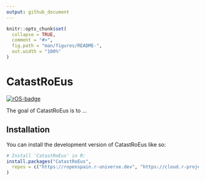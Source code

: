 ```yaml
---
output: github_document
---
```


<!-- README.md is generated from README.Rmd. Please edit that file -->

```r
knitr::opts_chunk$set(
  collapse = TRUE,
  comment = "#>",
  fig.path = "man/figures/README-",
  out.width = "100%"
)
```

# CatastRoEus

<!-- badges: start -->

[![rOS-badge](https://ropenspain.github.io/rostemplate/reference/figures/ropenspain-badge.svg)](https://ropenspain.es/)

<!-- badges: end -->

The goal of CatastRoEus is to ...

## Installation

You can install the development version of CatastRoEus like so:

```r
# Install 'CatastRoEus' in R:
install.packages("CatastRoEus",
  repos = c("https://ropenspain.r-universe.dev", "https://cloud.r-project.org")
)
```
